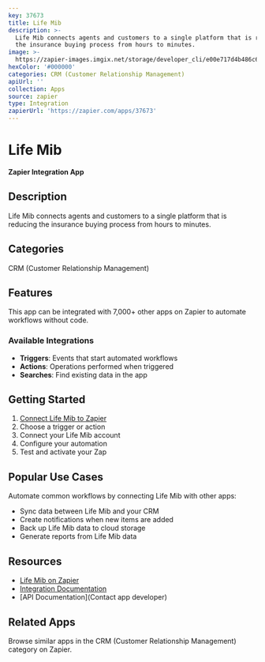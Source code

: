 ```yaml
---
key: 37673
title: Life Mib
description: >-
  Life Mib connects agents and customers to a single platform that is reducing
  the insurance buying process from hours to minutes.
image: >-
  https://zapier-images.imgix.net/storage/developer_cli/e00e717d4b486c6a3a6d9f73cec01e16.png?auto=format%2Ccompress&ixlib=python-3.0.0&q=50
hexColor: '#000000'
categories: CRM (Customer Relationship Management)
apiUrl: ''
collection: Apps
source: zapier
type: Integration
zapierUrl: 'https://zapier.com/apps/37673'
---
```

# Life Mib

**Zapier Integration App**

## Description

Life Mib connects agents and customers to a single platform that is reducing the insurance buying process from hours to minutes.

## Categories

CRM (Customer Relationship Management)

## Features

This app can be integrated with 7,000+ other apps on Zapier to automate workflows without code.

### Available Integrations

- **Triggers**: Events that start automated workflows
- **Actions**: Operations performed when triggered
- **Searches**: Find existing data in the app

## Getting Started

1. [Connect Life Mib to Zapier](https://zapier.com/apps/37673)
2. Choose a trigger or action
3. Connect your Life Mib account
4. Configure your automation
5. Test and activate your Zap

## Popular Use Cases

Automate common workflows by connecting Life Mib with other apps:

- Sync data between Life Mib and your CRM
- Create notifications when new items are added
- Back up Life Mib data to cloud storage
- Generate reports from Life Mib data

## Resources

- [Life Mib on Zapier](https://zapier.com/apps/37673)
- [Integration Documentation](https://zapier.com/apps/37673/integrations)
- [API Documentation](Contact app developer)

## Related Apps

Browse similar apps in the CRM (Customer Relationship Management) category on Zapier.
